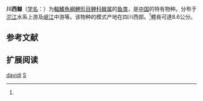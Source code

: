 {{Speciesbox
| name = 川西鳈
| status = NE
| status_system = IUCN3.1
| image = 
| genus = Sarcocheilichthys
| species = davidi
| authority = Sauvage, 1878<ref name='id6161'>{{cite web| url =http://www.bioinfo.cn/db05/BjdwSpecies.php?action=view&id=6161| title =川西鳈| work =中国动物物种编目数据库| publisher =中国科学院微生物研究所| author =中国科学院动物研究所| accessdate =2009-04-11| deadurl =yes| archiveurl =https://web.archive.org/web/20160305041449/http://www.bioinfo.cn/db05/BjdwSpecies.php?action=view&id=6161| archivedate =2016-03-05}}</ref>
| synonyms = *''Sarcocheilichthys nigripinnis davidi''<br /><small>Sauvage, 1878</small>
*''Tylognathus davidi''<br /><small>Sauvage, 1878</small>
}}

'''川西鳈'''（[[学名|学名]]：{{lang|la|''Sarcocheilichthys davidi''}}）为[[輻鰭魚綱|輻鰭魚綱]][[鯉形目|鯉形目]][[鲤科|鲤科]][[鳈属|鳈属]]的[[鱼类|鱼类]]，是[[中国|中国]]的特有物种。分布于[[沱江|沱江]]水系上游及[[岷江|岷江]]中游等。该物种的模式产地在四川西部。<ref name='id6161'/>體長可達8.6公分。

== 参考文献 ==
{{reflist}}

== 扩展阅读 ==
{{refbegin}}
{{wikispecies-inline|Sarcocheilichthys davidi|川西鳈}}
{{refend}}
{{Taxonbar|from=Q3760287}}

[[Category:鳈属|davidi]]
[[Category:1878年描述的魚類|S]]


{{鯉形目小作品}}